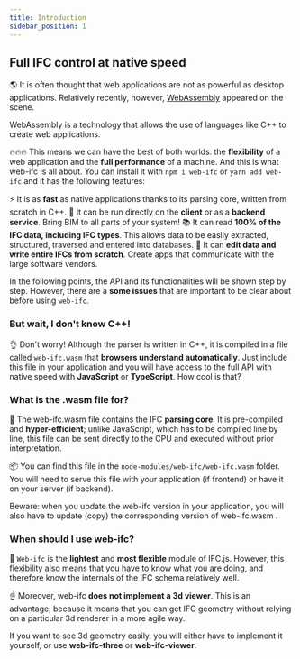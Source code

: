 ```yaml
---
title: Introduction
sidebar_position: 1
---
```



## Full IFC control at native speed

🌎
It is often thought that web applications are not as powerful as desktop applications. Relatively recently, however, [WebAssembly](https://webassembly.org/) appeared on the scene.

<IfcAlert>WebAssembly is a technology that allows the use of languages like C++ to create web applications.</IfcAlert>

🔥🔥🔥
This means we can have the best of both worlds: the **flexibility** of a web application and the **full performance** of a machine. And this is what web-ifc is all about. You can install it with `npm i web-ifc` or `yarn add web-ifc` and it has the following features:

<IfcCard>
  ⚡ It is as <b>fast</b> as native applications thanks to its parsing core, written from scratch in C++.
</IfcCard>

<IfcCard>
  🚀 It can be run directly on the <b>client</b> or as a <b>backend service</b>. Bring BIM to all parts of your system!
</IfcCard>

<IfcCard>
  📚 It can read <b>100% of the IFC data, including IFC types</b>. This allows data to be easily extracted, structured, traversed and entered into databases.
</IfcCard>

<IfcCard>
  🌈 It can <b>edit data and write entire IFCs from scratch</b>. Create apps that communicate with the large software vendors.
</IfcCard>

In the following points, the API and its functionalities will be shown step by step. However, there are a <b>some issues</b> that are important to be clear about before using `web-ifc`.

### But wait, I don't know C++!

👌
Don't worry! Although the parser is written in C++, it is compiled in a file called `web-ifc.wasm` that **browsers understand automatically**. Just include this file in your application and you will have access to the full API with native speed with **JavaScript** or **TypeScript**. How cool is that?

### What is the .wasm file for?

🧠
The web-ifc.wasm file contains the IFC **parsing core**. It is pre-compiled and **hyper-efficient**; unlike JavaScript, which has to be compiled line by line, this file can be sent directly to the CPU and executed without prior interpretation.

📦
You can find this file in the `node-modules/web-ifc/web-ifc.wasm` folder. You will need to serve this file with your application (if frontend) or have it on your server (if backend).

<IfcAlert>Beware: when you update the web-ifc version in your application, you will also have to update (copy) the corresponding version of web-ifc.wasm .</IfcAlert>

### When should I use web-ifc?

🦅
`Web-ifc` is the **lightest** and **most flexible** module of IFC.js. However, this flexibility also means that you have to know what you are doing, and therefore know the internals of the IFC schema relatively well.

☝
Moreover, web-ifc **does not implement a 3d viewer**. This is an advantage, because it means that you can get IFC geometry without relying on a particular 3d renderer in a more agile way.

<IfcCard>
  If you want to see 3d geometry easily, you will either have to implement it yourself, or use <b>web-ifc-three</b> or <b>web-ifc-viewer</b>.
</IfcCard>
